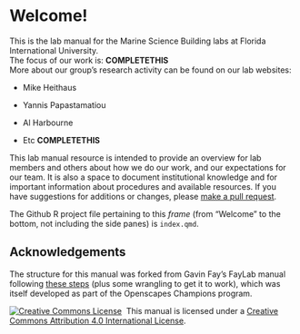# Welcome!

This is the lab manual for the Marine Science Building labs at Florida International University.\
The focus of our work is: **COMPLETETHIS**\
More about our group's research activity can be found on our lab websites:

* Mike Heithaus

* Yannis Papastamatiou

* Al Harbourne

* Etc **COMPLETETHIS**

This lab manual resource is intended to provide an overview for lab members and others about how we do our work, and our expectations for our team. It is also a space to document institutional knowledge and for important information about procedures and available resources. If you have suggestions for additions or changes, please [make a pull request](https://github.com/SimonDedman/msb-lab-manual/).

The Github R project file pertaining to this *frame* (from "Welcome" to the bottom, not including the side panes) is `index.qmd`.

## Acknowledgements

The structure for this manual was forked from Gavin Fay's FayLab manual following [these steps](https://github.com/thefaylab/lab-manual/wiki/Quick-steps-to-making-a-copy-of-the-lab-manual-&-publishing-it) (plus some wrangling to get it to work), which was itself developed as part of the Openscapes Champions program.

<a rel='license' href='http://creativecommons.org/licenses/by/4.0/'><img alt='Creative Commons License' style='border-width:0' src='https://i.creativecommons.org/l/by/4.0/88x31.png' /></a>&nbsp;&nbsp;This manual is licensed under a <a rel='license' href='http://creativecommons.org/licenses/by/4.0/'>Creative Commons Attribution 4.0 International License</a>.
